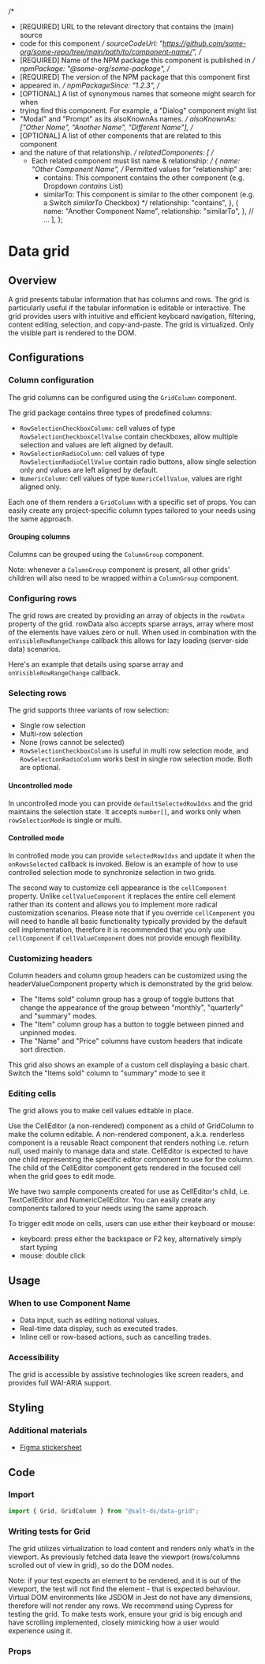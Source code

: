 <!-- Tool-specific (e.g. Storybook) imports & exports go here -->
<!-- Metadata about the component -->
  /*
   *  [REQUIRED] URL to the relevant directory that contains the (main) source
   *  code for this component
   */
  sourceCodeUrl:
    "https://github.com/some-org/some-repo/tree/main/path/to/component-name/",
  /*
   *  [REQUIRED] Name of the NPM package this component is published in
   */
  npmPackage: "@some-org/some-package",
  /*
   * [REQUIRED] The version of the NPM package that this component first
   * appeared in.
   */
  npmPackageSince: "1.2.3",
  /*
   * [OPTIONAL] A list of synonymous names that someone might search for when
   * trying find this component. For example, a "Dialog" component might list
   * "Modal" and "Prompt" as its alsoKnownAs names.
   */
  alsoKnownAs: ["Other Name", "Another Name", "Different Name"],
  /*
   * [OPTIONAL] A list of other components that are related to this component
   * and the nature of that relationship.
   */
  relatedComponents: [
    /*
     * Each related component must list name & relationship:
     */
    {
      name: "Other Component Name",
      /*
        Permitted values for "relationship" are:
        - contains:  This component contains the other component (e.g. Dropdown
                     _contains_ List)
        - similarTo: This component is similar to the other component (e.g. a
                     Switch _similarTo_ Checkbox)
      */
      relationship: "contains",
    },
    {
      name: "Another Component Name",
      relationship: "similarTo",
    },
    // ...
  ],
};
# Data grid

## Overview

<!--
  Live component demo here of the default/most common usage.
  For live demos in Storybook use:
  <Canvas>
    <Story id="..." />
  </Canvas>
-->

A grid presents tabular information that has columns and rows. The grid is particularly useful if the tabular information is editable or interactive.
The grid provides users with intuitive and efficient keyboard navigation, filtering, content editing, selection, and copy-and-paste.
The grid is virtualized. Only the visible part is rendered to the DOM.

## Configurations

<!--
  A visual list of possible configurations of the component.
  The purpose is to convey the main features and/or usage options of the
  component (e.g. the Data Grid's striped rows might be a "configuration" to
  showcase here). The configurations listed here should aim to be comprehensive,
  but not necessarily exhaustive (some complex components may have vast numbers
  of possible permutations, so listing out each one would be impossible and
  overwhelming to readers).

  Each configuration should have its own section following the structure outlined
  below:
-->

### Column configuration

The grid columns can be configured using the `GridColumn` component.

The grid package contains three types of predefined columns:

- `RowSelectionCheckboxColumn`: cell values of type `RowSelectionCheckboxCellValue` contain checkboxes, allow multiple selection and values are left aligned by default.
- `RowSelectionRadioColumn`: cell values of type `RowSelectionRadioCellValue` contain radio buttons, allow single selection only and values are left aligned by default.
- `NumericColumn`: cell values of type `NumericCellValue`, values are right aligned only.

Each one of them renders a `GridColumn` with a specific set of props. You can easily create any project-specific column types tailored to your needs using the same approach.

<!--
  A live example of the component configuration, with access to the corresponding
  source code.
  In Storybook this is done using something like:

  <Canvas>
    <Story id="..." />
  </Canvas>
-->

#### Grouping columns

Columns can be grouped using the `ColumnGroup` component.

Note: whenever a `ColumnGroup` component is present, all other grids' children will also need to be wrapped within a `ColumnGroup` component.

### Configuring rows

The grid rows are created by providing an array of objects in the `rowData` property of the grid. rowData also accepts sparse arrays, array where most of the elements have values zero or null. When used in combination with the `onVisibleRowRangeChange` callback this allows for lazy loading (server-side data) scenarios.

Here's an example that details using sparse array and `onVisibleRowRangeChange` callback.

<!--
  A live example of the component configuration, with access to the corresponding
  source code.

  In Storybook this is done using something like:

  <Canvas>
    <Story id="..." />
  </Canvas>
-->

### Selecting rows

The grid supports three variants of row selection:

- Single row selection
- Multi-row selection
- None (rows cannot be selected)
- `RowSelectionCheckboxColumn` is useful in multi row selection mode, and `RowSelectionRadioColumn` works best in single row selection mode. Both are optional.

#### Uncontrolled mode

In uncontrolled mode you can provide `defaultSelectedRowIdxs` and the grid maintains the selection state. It accepts `number[]`, and works only when `rowSelectionMode` is single or multi.

<!--
  A live example of the component configuration, with access to the corresponding
  source code.

  In Storybook this is done using something like:

  <Canvas>
    <Story id="..." />
  </Canvas>
-->

#### Controlled mode

In controlled mode you can provide `selectedRowIdxs` and update it when the `onRowsSelected` callback is invoked. Below is an example of how to use controlled selection mode to synchronize selection in two grids.

<!--
  A live example of the component configuration, with access to the corresponding
  source code.

  In Storybook this is done using something like:
  <Canvas>
    <Story id="..." />
  </Canvas>
-->

The second way to customize cell appearance is the `cellComponent` property. Unlike `cellValueComponent` it replaces the entire cell element rather than its content and allows you to implement more radical customization scenarios. Please note that if you override `cellComponent` you will need to handle all basic functionality typically provided by the default cell implementation, therefore it is recommended that you only use `cellComponent` if `cellValueComponent` does not provide enough flexibility.

### Customizing headers

Column headers and column group headers can be customized using the headerValueComponent property which is demonstrated by the grid below.

- The "Items sold" column group has a group of toggle buttons that change the appearance of the group between "monthly", "quarterly" and "summary" modes.
- The "Item" column group has a button to toggle between pinned and unpinned modes.
- The "Name" and "Price" columns have custom headers that indicate sort direction.

This grid also shows an example of a custom cell displaying a basic chart. Switch the "Items sold" column to "summary" mode to see it

<!--
  A live example of the component configuration, with access to the corresponding
  source code.

  In Storybook this is done using something like:

  <Canvas>
    <Story id="..." />
  </Canvas>
-->

### Editing cells

The grid allows you to make cell values editable in place.

Use the CellEditor (a non-rendered) component as a child of GridColumn to make the column editable. A non-rendered component, a.k.a. renderless component is a reusable React component that renders nothing i.e. return null, used mainly to manage data and state. CellEditor is expected to have one child representing the specific editor component to use for the column. The child of the CellEditor component gets rendered in the focused cell when the grid goes to edit mode.

We have two sample components created for use as CellEditor's child, i.e. TextCellEditor and NumericCellEditor. You can easily create any components tailored to your needs using the same approach.

<!--
  A live example of the component configuration, with access to the corresponding
  source code.

  In Storybook this is done using something like:

  <Canvas>
    <Story id="..." />
  </Canvas>
-->

To trigger edit mode on cells, users can use either their keyboard or mouse:
- keyboard: press either the backspace or F2 key, alternatively simply start typing
- mouse: double click

## Usage

### When to use Component Name

<!-- Bulleted list of scenarios in which this component can be used  -->

- Data input, such as editing notional values.
- Real-time data display, such as executed trades.
- Inline cell or row-based actions, such as cancelling trades.

### Accessibility

<!--
  OPTIONAL: Remove this section if it is not applicable.
  Describe any considerations the users may need to take into account when using
  the component. For example:

  - Accessibility decisions that deviate from industry standard. (e.g., we've
    introduced an arrow key navigation, where usually is only tab).
  - Accessibility requirements that drive design (e.g., how multi-column forms
    should wrap).
  - Best practices regarding accessible content (e.g., error message
    announcements must not rely on descriptions that require the user to
    visually or audibly perceive content).
  - Best practices regarding implementation (e.g., to make sure this component
    is accessible be sure to provide a relevant alt text).
-->

The grid is accessible by assistive technologies like screen readers, and provides full WAI-ARIA support.

## Styling

### Additional materials

<!--

  OPTIONAL: Remove this section if it is not applicable.
  Add a bulleted list of links to additional, component-specific materials.
  Note that only publicly accessible pages can be linked to.
-->

- [Figma stickersheet](https://www.figma.com/file/xqqKG90bV9yT8xBJvWayzJ/Data-Grid-V1?node-id=827%3A9904&t=ShjskEHH4UXYTov7-0)

## Code

### Import

<!--
  Show the typical import statement used to include this component in your
  code.
-->

```js
import { Grid, GridColumn } from "@salt-ds/data-grid";
```

### Writing tests for Grid

The grid utilizes virtualization to load content and renders only what’s in the viewport. As previously fetched data leave the viewport (rows/columns scrolled out of view in grid), so do the DOM nodes.

Note: if your test expects an element to be rendered, and it is out of the viewport, the test will not find the element - that is expected behaviour. Virtual DOM environments like JSDOM in Jest do not have any dimensions, therefore will not render any rows. We recommend using Cypress for testing the grid. To make tests work, ensure your grid is big enough and have scrolling implemented, closely mimicking how a user would experience using it.

### Props

<!--

  Insert an auto-generated table of the props for this component and their

  respective descriptions, data types, etc. here.

  In Storybook this is done like so:

  <ArgsTable of={ComponentName} />

-->
